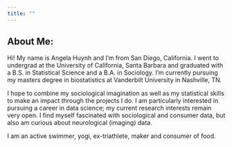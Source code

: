 ```yaml
---
title: ""
---
```


## About Me:

Hi! My name is Angela Huynh and I’m from San Diego, California. I went to undergrad at the University of California, Santa Barbara and graduated with a B.S. in Statistical Science and a B.A. in Sociology. I'm currently pursuing my masters degree in biostatistics at Vanderbilt University in Nashville, TN. 

I hope to combine my sociological imagination as well as my statistical skills to make an impact through the projects I do. I am particularly interested in pursuing a career in data science; my current research interests remain very open. I find myself fascinated with sociological and consumer data, but also am curious about neurological (imaging) data. 

I am an active swimmer, yogi, ex-triathlete, maker and consumer of food. 

